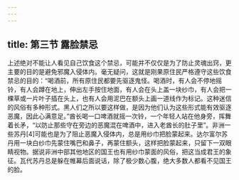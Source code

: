 ```yaml
---
---
---
```

title: 第三节 露脸禁忌
---




上述绝对不能让人看见自己饮食这个禁忌，可能并不仅仅是为了防止灵魂出窍，更主要的目的是避免邪魔入侵体内。毫无疑问，这就是刚果原住民严格遵守这些饮食禁忌的目的：“喝酒前，所有原住民都要先驱逐鬼怪。喝酒时，有人会不停地摇铃，有人会蹲在地上，伸出左手按住地面，有人会在头上盖一块纱巾，有人会把一棵草或一片叶子插在头上，也有人会用泥巴在额头上画一道线作为标记。这种迷信的风俗有多种形式。黑人们之所以要这样做，是因为他们认为这些形式能有效驱逐恶魔，因此心满意足。”酋长喝一口啤酒就摇一次铃，一个年轻人站在他身旁，挥舞着长矛，“以防止那些守在旁边的恶魔混在啤酒中，进入老酋长的肚子里”。非洲一些苏丹[4]可能也是为了阻止恶魔入侵体内，总是用纱巾把脸蒙起来。达尔富尔苏丹用一块白纱巾先蒙住嘴巴和鼻子，再蒙住额头，这样把脸蒙起来，只留下一双眼睛视物。据说非洲中部其他地区的国王也有用纱巾蒙面的风俗，把这当成君王的象征。瓦代苏丹总是躲在帷幕后面说话，除了极少数心腹，绝大多数人都看不见国王的脸。
